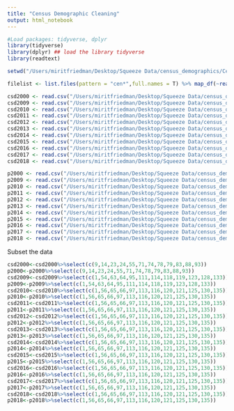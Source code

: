 ```yaml
---
title: "Census Demographic Cleaning"
output: html_notebook
---
```


```r
#Load packages: tidyverse, dplyr
library(tidyverse)
library(dplyr) ## load the library tidyverse
library(readtext)
```

```r
setwd("/Users/miritfriedman/Desktop/Squeeze Data/census_demographics/CensusDownloads")
```


```r
filelist <- list.files(pattern = "cen*",full.names = T) %>% map_df(~read_csv(., col_types = cols(.default = "c")))
```

```r
csd2000 <- read.csv("/Users/miritfriedman/Desktop/Squeeze Data/census_demographics/CensusDownloads/cen_2000csd.csv")
csd2009 <- read.csv("/Users/miritfriedman/Desktop/Squeeze Data/census_demographics/CensusDownloads/cen_2009csd.csv")
csd2010 <- read.csv("/Users/miritfriedman/Desktop/Squeeze Data/census_demographics/CensusDownloads/cen_2010csd.csv")
csd2011 <- read.csv("/Users/miritfriedman/Desktop/Squeeze Data/census_demographics/CensusDownloads/cen_2011csd.csv")
csd2012 <- read.csv("/Users/miritfriedman/Desktop/Squeeze Data/census_demographics/CensusDownloads/cen_2012csd.csv")
csd2013 <- read.csv("/Users/miritfriedman/Desktop/Squeeze Data/census_demographics/CensusDownloads/cen_2013csd.csv")
csd2014 <- read.csv("/Users/miritfriedman/Desktop/Squeeze Data/census_demographics/CensusDownloads/cen_2014csd.csv")
csd2015 <- read.csv("/Users/miritfriedman/Desktop/Squeeze Data/census_demographics/CensusDownloads/cen_2015csd.csv")
csd2016 <- read.csv("/Users/miritfriedman/Desktop/Squeeze Data/census_demographics/CensusDownloads/cen_2016csd.csv")
csd2017 <- read.csv("/Users/miritfriedman/Desktop/Squeeze Data/census_demographics/CensusDownloads/cen_2017csd.csv")
csd2018 <- read.csv("/Users/miritfriedman/Desktop/Squeeze Data/census_demographics/CensusDownloads/cen_2018csd.csv")

p2000 <- read.csv("/Users/miritfriedman/Desktop/Squeeze Data/census_demographics/CensusDownloads/cen_2000p.csv")
p2009 <- read.csv("/Users/miritfriedman/Desktop/Squeeze Data/census_demographics/CensusDownloads/cen_2009p.csv")
p2010 <- read.csv("/Users/miritfriedman/Desktop/Squeeze Data/census_demographics/CensusDownloads/cen_2010p.csv")
p2011 <- read.csv("/Users/miritfriedman/Desktop/Squeeze Data/census_demographics/CensusDownloads/cen_2011p.csv")
p2012 <- read.csv("/Users/miritfriedman/Desktop/Squeeze Data/census_demographics/CensusDownloads/cen_2012p.csv")
p2013 <- read.csv("/Users/miritfriedman/Desktop/Squeeze Data/census_demographics/CensusDownloads/cen_2013p.csv")
p2014 <- read.csv("/Users/miritfriedman/Desktop/Squeeze Data/census_demographics/CensusDownloads/cen_2014p.csv")
p2015 <- read.csv("/Users/miritfriedman/Desktop/Squeeze Data/census_demographics/CensusDownloads/cen_2015p.csv")
p2016 <- read.csv("/Users/miritfriedman/Desktop/Squeeze Data/census_demographics/CensusDownloads/cen_2016p.csv")
p2017 <- read.csv("/Users/miritfriedman/Desktop/Squeeze Data/census_demographics/CensusDownloads/cen_2017p.csv")
p2018 <- read.csv("/Users/miritfriedman/Desktop/Squeeze Data/census_demographics/CensusDownloads/cen_2018p.csv")
```

Subset the data
```r
csd2000<-csd2000%>%select(c(9,14,23,24,55,71,74,78,79,83,88,93))
p2000<-p2000%>%select(c(9,14,23,24,55,71,74,78,79,83,88,93))
csd2009<-csd2009%>%select(c(1,54,63,64,95,111,114,118,119,123,128,133))
p2009<-p2009%>%select(c(1,54,63,64,95,111,114,118,119,123,128,133))
csd2010<-csd2010%>%select(c(1,56,65,66,97,113,116,120,121,125,130,135))
p2010<-p2010%>%select(c(1,56,65,66,97,113,116,120,121,125,130,135))
csd2011<-csd2011%>%select(c(1,56,65,66,97,113,116,120,121,125,130,135))
p2011<-p2011%>%select(c(1,56,65,66,97,113,116,120,121,125,130,135))
csd2012<-csd2012%>%select(c(1,56,65,66,97,113,116,120,121,125,130,135))
p2012<-p2012%>%select(c(1,56,65,66,97,113,116,120,121,125,130,135))
csd2013<-csd2013%>%select(c(1,56,65,66,97,113,116,120,121,125,130,135))
p2013<-p2013%>%select(c(1,56,65,66,97,113,116,120,121,125,130,135))
csd2014<-csd2014%>%select(c(1,56,65,66,97,113,116,120,121,125,130,135))
p2014<-p2014%>%select(c(1,56,65,66,97,113,116,120,121,125,130,135))
csd2015<-csd2015%>%select(c(1,56,65,66,97,113,116,120,121,125,130,135))
p2015<-p2015%>%select(c(1,56,65,66,97,113,116,120,121,125,130,135))
csd2016<-csd2016%>%select(c(1,56,65,66,97,113,116,120,121,125,130,135))
p2016<-p2016%>%select(c(1,56,65,66,97,113,116,120,121,125,130,135))
csd2017<-csd2017%>%select(c(1,56,65,66,97,113,116,120,121,125,130,135))
p2017<-p2017%>%select(c(1,56,65,66,97,113,116,120,121,125,130,135))
csd2018<-csd2018%>%select(c(1,56,65,66,97,113,116,120,121,125,130,135))
p2018<-p2018%>%select(c(1,56,65,66,97,113,116,120,121,125,130,135))
```



